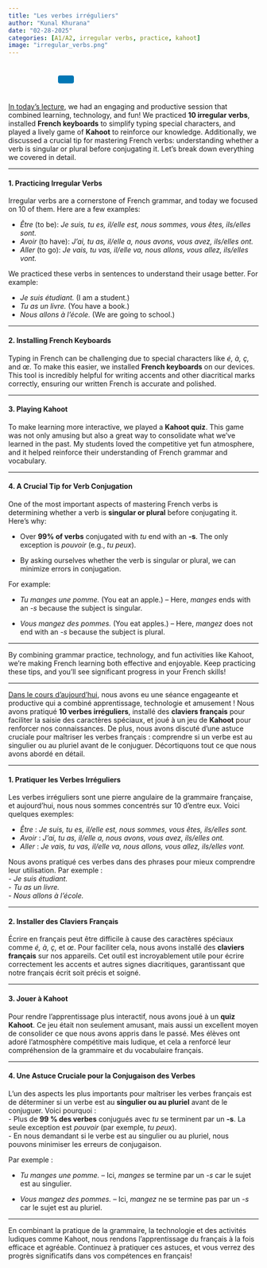 ```yaml
---
title: "Les verbes irréguliers"
author: "Kunal Khurana"
date: "02-28-2025"
categories: [A1/A2, irregular verbs, practice, kahoot]
image: "irregular_verbs.png"
---
```


::: {style="text-align: left; padding: 10px;"}
<a href="mailto:info@frenchwithkunal.ca" target="_blank" style="margin: 0 10px; color: #000;"><i class="fas fa-envelope fa-lg"></i></a> <a href="https://www.instagram.com/kunal.khurana7" target="_blank" style="margin: 0 10px; color: #E1306C;"><i class="fab fa-instagram fa-lg"></i></a> <a href="https://frenchwithkunal.ca" target="_blank" style="margin: 0 10px; color: #0077b5;"><i class="fas fa-globe fa-lg"></i></a> <a href="https://whatsapp.com/channel/0029Vb57n2e7dmegpjYpyi3V" target="_blank" style="margin: 0 10px; color: #25D366;"><i class="fab fa-whatsapp fa-lg"></i></a> <button onclick="copyLink()" style="background-color: #0077b5; color: white; padding: 8px 16px; border: none; border-radius: 4px; cursor: pointer; margin-left: 10px;"> <i class="fas fa-copy"></i> </button> [Link copied!]{#copy-message style="margin-left: 10px; color: green; display: none;"}
:::

```{=html}
<script>
  function copyLink() {
    // Get the current page URL
    const url = window.location.href;
    
    // Copy the URL to the clipboard
    navigator.clipboard.writeText(url).then(() => {
      // Show a confirmation message
      const message = document.getElementById("copy-message");
      message.style.display = "inline";
      setTimeout(() => {
        message.style.display = "none";
      }, 2000); // Hide the message after 2 seconds
    });
  }
</script>
```

::: {.content-visible when-profile="english"}


[In today’s lecture](https://drive.google.com/file/d/1CX-20kAafIZtichqqzvPD-zptGNKh39N/view?usp=drive_link), we had an engaging and productive session that combined learning, technology, and fun! We practiced **10 irregular verbs**, installed **French keyboards** to simplify typing special characters, and played a lively game of **Kahoot** to reinforce our knowledge. Additionally, we discussed a crucial tip for mastering French verbs: understanding whether a verb is singular or plural before conjugating it. Let’s break down everything we covered in detail.  

---

#### 1. **Practicing Irregular Verbs**  

Irregular verbs are a cornerstone of French grammar, and today we focused on 10 of them. Here are a few examples:  

- *Être* (to be): *Je suis, tu es, il/elle est, nous sommes, vous êtes, ils/elles sont.*  
- *Avoir* (to have): *J’ai, tu as, il/elle a, nous avons, vous avez, ils/elles ont.*  
- *Aller* (to go): *Je vais, tu vas, il/elle va, nous allons, vous allez, ils/elles vont.*  

We practiced these verbs in sentences to understand their usage better. For example: 

- *Je suis étudiant.* (I am a student.)  
- *Tu as un livre.* (You have a book.)  
- *Nous allons à l’école.* (We are going to school.)  

---

#### 2. **Installing French Keyboards**  

Typing in French can be challenging due to special characters like *é, à, ç,* and *œ*. To make this easier, we installed **French keyboards** on our devices. This tool is incredibly helpful for writing accents and other diacritical marks correctly, ensuring our written French is accurate and polished.  

---

#### 3. **Playing Kahoot**  

To make learning more interactive, we played a **Kahoot quiz**. This game was not only amusing but also a great way to consolidate what we’ve learned in the past. My students loved the competitive yet fun atmosphere, and it helped reinforce their understanding of French grammar and vocabulary.  

---

#### 4. **A Crucial Tip for Verb Conjugation** 

One of the most important aspects of mastering French verbs is determining whether a verb is **singular or plural** before conjugating it. Here’s why:

- Over **99% of verbs** conjugated with *tu* end with an **-s**. The only exception is *pouvoir* (e.g., *tu peux*). 

- By asking ourselves whether the verb is singular or plural, we can minimize errors in conjugation.  

For example:  

- *Tu manges une pomme.* (You eat an apple.) – Here, *manges* ends with an *-s* because the subject is singular. 

- *Vous mangez des pommes.* (You eat apples.) – Here, *mangez* does not end with an *-s* because the subject is plural.  

---

By combining grammar practice, technology, and fun activities like Kahoot, we’re making French learning both effective and enjoyable. Keep practicing these tips, and you’ll see significant progress in your French skills!  

---

:::

::: {.content-visible when-profile="french"}



[Dans le cours d’aujourd’hui](https://drive.google.com/file/d/1CX-20kAafIZtichqqzvPD-zptGNKh39N/view?usp=drive_link), nous avons eu une séance engageante et productive qui a combiné apprentissage, technologie et amusement ! Nous avons pratiqué **10 verbes irréguliers**, installé des **claviers français** pour faciliter la saisie des caractères spéciaux, et joué à un jeu de **Kahoot** pour renforcer nos connaissances. De plus, nous avons discuté d’une astuce cruciale pour maîtriser les verbes français : comprendre si un verbe est au singulier ou au pluriel avant de le conjuguer. Décortiquons tout ce que nous avons abordé en détail.  

---

#### 1. **Pratiquer les Verbes Irréguliers**

Les verbes irréguliers sont une pierre angulaire de la grammaire française, et aujourd’hui, nous nous sommes concentrés sur 10 d’entre eux. Voici quelques exemples:  

- *Être* : *Je suis, tu es, il/elle est, nous sommes, vous êtes, ils/elles sont.*  
- *Avoir* : *J’ai, tu as, il/elle a, nous avons, vous avez, ils/elles ont.*  
- *Aller* : *Je vais, tu vas, il/elle va, nous allons, vous allez, ils/elles vont.*  

Nous avons pratiqué ces verbes dans des phrases pour mieux comprendre leur utilisation. Par exemple :  
- *Je suis étudiant.*  
- *Tu as un livre.*  
- *Nous allons à l’école.*  

---

#### 2. **Installer des Claviers Français**  

Écrire en français peut être difficile à cause des caractères spéciaux comme *é, à, ç,* et *œ*. Pour faciliter cela, nous avons installé des **claviers français** sur nos appareils. Cet outil est incroyablement utile pour écrire correctement les accents et autres signes diacritiques, garantissant que notre français écrit soit précis et soigné.  

---

#### 3. **Jouer à Kahoot** 

Pour rendre l’apprentissage plus interactif, nous avons joué à un **quiz Kahoot**. Ce jeu était non seulement amusant, mais aussi un excellent moyen de consolider ce que nous avons appris dans le passé. Mes élèves ont adoré l’atmosphère compétitive mais ludique, et cela a renforcé leur compréhension de la grammaire et du vocabulaire français.  

---

#### 4. **Une Astuce Cruciale pour la Conjugaison des Verbes**  

L’un des aspects les plus importants pour maîtriser les verbes français est de déterminer si un verbe est au **singulier ou au pluriel** avant de le conjuguer. Voici pourquoi :  
- Plus de **99 % des verbes** conjugués avec *tu* se terminent par un **-s**. La seule exception est *pouvoir* (par exemple, *tu peux*).  
- En nous demandant si le verbe est au singulier ou au pluriel, nous pouvons minimiser les erreurs de conjugaison.  

Par exemple :

- *Tu manges une pomme.* – Ici, *manges* se termine par un *-s* car le sujet est au singulier.

- *Vous mangez des pommes.* – Ici, *mangez* ne se termine pas par un *-s* car le sujet est au pluriel.  

---

En combinant la pratique de la grammaire, la technologie et des activités ludiques comme Kahoot, nous rendons l’apprentissage du français à la fois efficace et agréable. Continuez à pratiquer ces astuces, et vous verrez des progrès significatifs dans vos compétences en français!

:::



